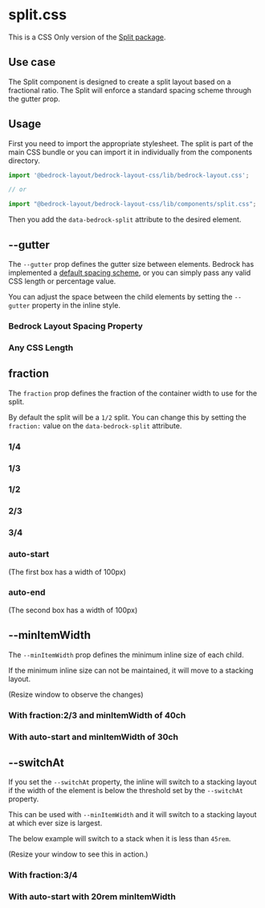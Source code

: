 

<Meta title="CSS Only/split.css" />

# split.css

This is a CSS Only version of the [Split package](/?path=/docs/components-split--api).

## Use case

The Split component is designed to create a split layout based on a fractional ratio. The Split will enforce a standard spacing scheme through the gutter prop.

## Usage

First you need to import the appropriate stylesheet. The split is part of the main CSS bundle or you can import it in individually from the components directory.

```javascript
import '@bedrock-layout/bedrock-layout-css/lib/bedrock-layout.css';

// or

import "@bedrock-layout/bedrock-layout-css/lib/components/split.css";
```

Then you add the `data-bedrock-split` attribute to the desired element.

## --gutter

The `--gutter` prop defines the gutter size between elements. Bedrock has implemented a [default spacing scheme](css-only-components-spacing-properties-css--page), or you can simply pass any valid CSS length or percentage value.

You can adjust the space between the child elements by setting the `--gutter` property in the inline style.

<Canvas withSource="open">
  <Story name="--gutter">
    <h3>Bedrock Layout Spacing Property</h3>
    <div data-bedrock-split style={{ "--gutter": "var(--space-md)" }}>
      <Box />
      <Box />
    </div>
    <h3>Any CSS Length</h3>
    <div data-bedrock-split style={{ "--gutter": "2rem" }}>
      <Box />
      <Box />
    </div>
  </Story>
</Canvas>

## fraction

The `fraction` prop defines the fraction of the container width to use for the split.

By default the split will be a `1/2` split. You can change this by setting the `fraction:` value on the `data-bedrock-split` attribute.

<Canvas withSource="open">
  <Story name="fraction">
    <h3>1/4</h3>
    <div data-bedrock-split="fraction:1/4" style={{ "--gutter": "1rem" }}>
      <Box />
      <Box />
    </div>
    <h3>1/3</h3>
    <div data-bedrock-split="fraction:1/3" style={{ "--gutter": "1rem" }}>
      <Box />
      <Box />
    </div>
    <h3>1/2</h3>
    <div data-bedrock-split="fraction:1/2" style={{ "--gutter": "1rem" }}>
      <Box />
      <Box />
    </div>
    <h3>2/3</h3>
    <div data-bedrock-split="fraction:2/3" style={{ "--gutter": "1rem" }}>
      <Box />
      <Box />
    </div>
    <h3>3/4</h3>
    <div data-bedrock-split="fraction:3/4" style={{ "--gutter": "1rem" }}>
      <Box />
      <Box />
    </div>
    <h3>auto-start</h3>
    <p>(The first box has a width of 100px)</p>
    <div
      data-bedrock-split="fraction:auto-start"
      style={{ "--gutter": "1rem" }}
    >
      <Box />
      <Box />
    </div>
    <h3>auto-end</h3>
    <p>(The second box has a width of 100px)</p>
    <div data-bedrock-split="fraction:auto-end" style={{ "--gutter": "1rem" }}>
      <Box />
      <Box />
    </div>
  </Story>
</Canvas>

## --minItemWidth

The `--minItemWidth` prop defines the minimum inline size of each child.

If the minimum inline size can not be maintained, it will move to a stacking layout.

(Resize window to observe the changes)

<Canvas withSource="open">
  <Story name="--minItemWidth">
    <h3>With fraction:2/3 and minItemWidth of 40ch</h3>
    <div
      data-bedrock-split="fraction:2/3"
      style={{ "--gutter": "var(--space-md)", "--minItemWidth": "40ch" }}
    >
      <Box />
      <Box />
    </div>
    <h3>With auto-start and minItemWidth of 30ch</h3>
    <div
      data-bedrock-split="fraction:auto-start"
      style={{ "--gutter": "var(--space-md)", "--minItemWidth": "30ch" }}
    >
      <Box />
      <Box />
    </div>
  </Story>
</Canvas>

## --switchAt

If you set the `--switchAt` property, the inline will switch to a stacking layout if the width of the element is below the threshold set by the `--switchAt` property.

This can be used with `--minItemWidth` and it will switch to a stacking layout at which ever size is largest.

The below example will switch to a stack when it is less than `45rem`.

(Resize your window to see this in action.)

<Canvas withSource="open">
  <Story name="--switchAt">
    <h3>With fraction:3/4</h3>
    <div
      data-bedrock-split="fraction:2/3"
      style={{ "--gutter": "var(--space-md)", "--switchAt": "45rem" }}
    >
      <Box />
      <Box />
    </div>
    <h3>With auto-start with 20rem minItemWidth</h3>
    <div
      data-bedrock-split="fraction:auto-start"
      style={{
        "--gutter": "var(--space-md)",
        "--minItemWidth": "20rem",
        "--switchAt": "45rem",
      }}
    >
      <Box />
      <Box />
    </div>
  </Story>
</Canvas>
